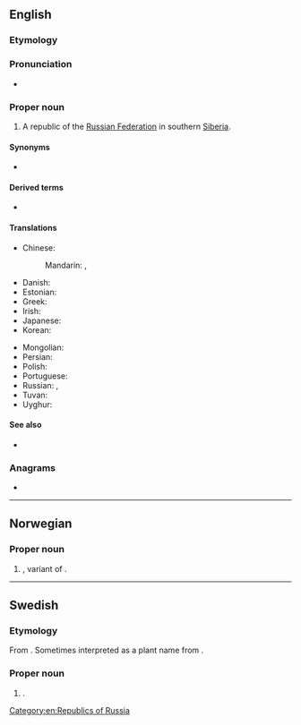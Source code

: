 {{also|tuva|tuvā}}
==English==
{{wikipedia}}

===Etymology===
{{rfe|en}}

===Pronunciation===
* {{IPA|/ˈtuːvə/|lang=en}}

===Proper noun===
{{en-proper noun}}

# A republic of the [[Russian Federation]] in southern [[Siberia]].

====Synonyms====
* {{l|en|Tyva}}

====Derived terms====
* {{l|en|Tuvan}}

====Translations====
{{trans-top|a republic of the Russian Federation}}
* Chinese:
*: Mandarin: {{t|cmn|圖瓦|sc=Hani}}, {{t|cmn|图瓦|tr=Túwǎ|sc=Hani}}
* Danish: {{t|da|Tuva}}
* Estonian: {{t|et|Tõva}}
* Greek: {{t|el|Τιβά|f}}
* Irish: {{t|ga|Túva|m}}
* Japanese: {{t|ja|トゥヴァ|tr=Tūva}}
* Korean: {{t|ko|투바|tr=Tuba}}
{{trans-mid}}
* Mongolian: {{t|mn|Тува|sc=Cyrl}}
* Persian: {{t|fa|توفا|f|tr=Tufâ}}
* Polish: {{t|pl|Tuwa|f}}
* Portuguese: {{t|pt|Tuva|f}}
* Russian: {{t+|ru|Тува́|f}}, {{t+|ru|Тыва́|f}}
* Tuvan: {{t|tyv|Тыва}}
* Uyghur: {{t|ug|تۇۋا}}
{{trans-bottom}}

====See also====
* {{l|en|Kyzyl}}

===Anagrams===
* {{anagrams|en|vatu|vaut}}

[[Category:en:Republics of Russia]]

----

==Norwegian==

===Proper noun===
{{head|no|proper noun}}

# {{given name|female|lang=no}}, variant of {{m|no|Tove}}.

----

==Swedish==

===Etymology===
From {{der|sv|no|Tuva}}. Sometimes interpreted as a plant name from {{m|sv|tuva}}.

===Proper noun===
{{sv-proper noun|c}}

# {{given name|female|lang=sv}}.